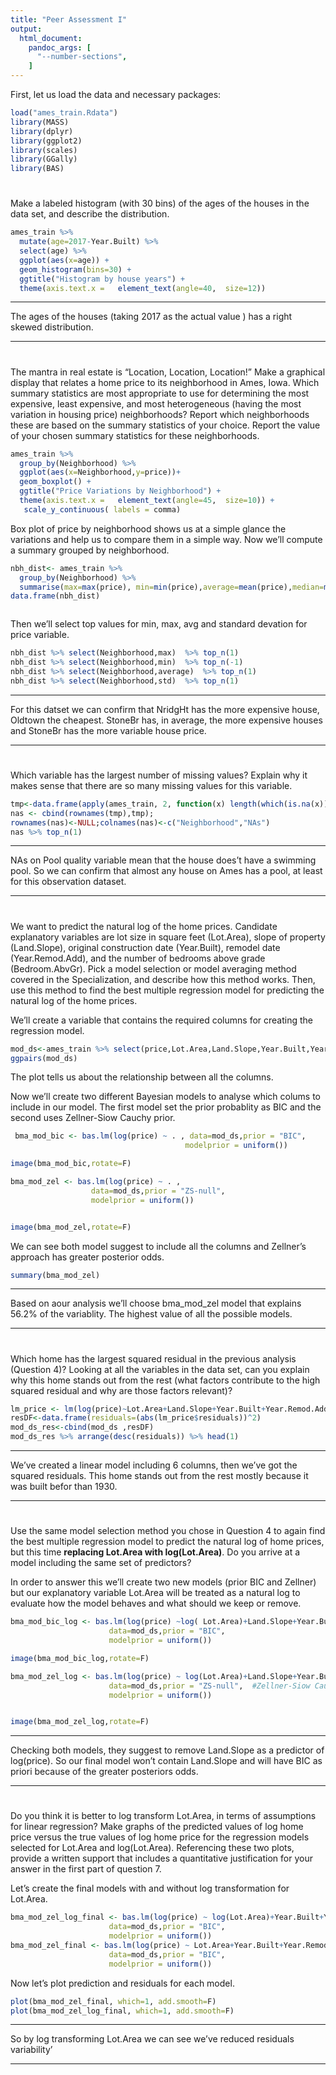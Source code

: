 ```yaml
---
title: "Peer Assessment I"
output:
  html_document: 
    pandoc_args: [
      "--number-sections",
    ]
---
```



First, let us load the data and necessary packages:

```r
load("ames_train.Rdata")
library(MASS)
library(dplyr)
library(ggplot2)
library(scales)
library(GGally)
library(BAS)
```

#
Make a labeled histogram (with 30 bins) of the ages of the houses in the data set, and describe the distribution.


```r
ames_train %>%
  mutate(age=2017-Year.Built) %>%
  select(age) %>% 
  ggplot(aes(x=age)) + 
  geom_histogram(bins=30) +
  ggtitle("Histogram by house years") +
  theme(axis.text.x =   element_text(angle=40,  size=12))  


```


* * *

The ages of the houses (taking 2017 as the actual value ) has a right skewed distribution.


* * *


#
The mantra in real estate is "Location, Location, Location!" Make a graphical display that relates a home price to its neighborhood in Ames, Iowa. Which summary statistics are most appropriate to use for determining the most expensive, least expensive, and most heterogeneous (having the most variation in housing price) neighborhoods? Report which neighborhoods these are based on the summary statistics of your choice. Report the value of your chosen summary statistics for these neighborhoods.


```r
ames_train %>% 
  group_by(Neighborhood) %>% 
  ggplot(aes(x=Neighborhood,y=price))+
  geom_boxplot() +
  ggtitle("Price Variations by Neighborhood") +
  theme(axis.text.x =   element_text(angle=45,  size=10)) +
   scale_y_continuous( labels = comma)


```

Box plot of price by neighborhood shows us at a simple glance the variations and help us to compare them in a simple way.
Now we'll compute a summary grouped by neighborhood.

```r
nbh_dist<- ames_train %>% 
  group_by(Neighborhood) %>% 
  summarise(max=max(price), min=min(price),average=mean(price),median=median(price),std=sd(price))
data.frame(nbh_dist)  



```

Then we'll select top values for min, max, avg and standard devation for price variable.

```r
nbh_dist %>% select(Neighborhood,max)  %>% top_n(1)
nbh_dist %>% select(Neighborhood,min)  %>% top_n(-1) 
nbh_dist %>% select(Neighborhood,average)  %>% top_n(1)
nbh_dist %>% select(Neighborhood,std)  %>% top_n(1)
```


* * *

For this datset we can confirm that NridgHt has the more expensive house, Oldtown the cheapest. StoneBr has, in average, the more expensive houses and StoneBr has the more variable house price.



* * *

# 

Which variable has the largest number of missing values? Explain why it makes sense that there are so many missing values for this variable.

```r
tmp<-data.frame(apply(ames_train, 2, function(x) length(which(is.na(x)))))
nas <- cbind(rownames(tmp),tmp);
rownames(nas)<-NULL;colnames(nas)<-c("Neighborhood","NAs")
nas %>% top_n(1)

```


* * *

NAs on Pool quality variable mean that the house does't have a swimming pool. So we can confirm that almost any house on Ames has a pool, at least for this observation dataset.


* * *

#

We want to predict the natural log of the home prices. Candidate explanatory variables are lot size in square feet (Lot.Area), slope of property (Land.Slope), original construction date (Year.Built), remodel date (Year.Remod.Add), and the number of bedrooms above grade (Bedroom.AbvGr). Pick a model selection or model averaging method covered in the Specialization, and describe how this method works. Then, use this method to find the best multiple regression model for predicting the natural log of the home prices.


We'll create a variable that contains the required columns for creating the regression model.


```r
mod_ds<-ames_train %>% select(price,Lot.Area,Land.Slope,Year.Built,Year.Remod.Add,Bedroom.AbvGr)
ggpairs(mod_ds)

```



The plot tells us about the relationship between all the columns.

Now we'll create two different Bayesian models to analyse which colums to include in our model.
The first model set the prior probablity as BIC and the second uses Zellner-Siow Cauchy prior.


```r

 bma_mod_bic <- bas.lm(log(price) ~ . , data=mod_ds,prior = "BIC", 
                                       modelprior = uniform())

image(bma_mod_bic,rotate=F)

bma_mod_zel <- bas.lm(log(price) ~ . , 
                  data=mod_ds,prior = "ZS-null",  
                  modelprior = uniform())


image(bma_mod_zel,rotate=F)


```

We can see both model suggest to include all the columns and Zellner's approach has greater posterior odds.




```r


summary(bma_mod_zel)

```



* * *

Based on aour analysis we'll choose bma_mod_zel model that explains 56.2% of the variablity. The highest value of all the possible models.


* * *

#

Which home has the largest squared residual in the previous analysis (Question 4)? Looking at all the variables in the data set, can you explain why this home stands out from the rest (what factors contribute to the high squared residual and why are those factors relevant)?


```r
lm_price <- lm(log(price)~Lot.Area+Land.Slope+Year.Built+Year.Remod.Add+Bedroom.AbvGr , data= mod_ds)
resDF<-data.frame(residuals=(abs(lm_price$residuals))^2)
mod_ds_res<-cbind(mod_ds ,resDF)
mod_ds_res %>% arrange(desc(residuals)) %>% head(1)

```

* * *
We've created a linear model including 6 columns, then we've got the squared residuals.
This home stands out from the rest mostly because it was built befor than 1930.


* * *

#

Use the same model selection method you chose in Question 4 to again find the best multiple regression model to predict the natural log of home prices, but this time **replacing Lot.Area with log(Lot.Area)**. Do you arrive at a model including the same set of predictors?


In order to answer this we'll create two new models (prior BIC and Zellner) but our explanatory variable Lot.Area will be treated as a natural log to evaluate how the model behaves and what should we keep or remove.

```r
bma_mod_bic_log <- bas.lm(log(price) ~log( Lot.Area)+Land.Slope+Year.Built+Year.Remod.Add+Bedroom.AbvGr , 
                      data=mod_ds,prior = "BIC", 
                      modelprior = uniform())

image(bma_mod_bic_log,rotate=F)

bma_mod_zel_log <- bas.lm(log(price) ~ log(Lot.Area)+Land.Slope+Year.Built+Year.Remod.Add+Bedroom.AbvGr , 
                      data=mod_ds,prior = "ZS-null",  #Zellner-Siow Cauchy prior
                      modelprior = uniform())


image(bma_mod_zel_log,rotate=F)

```

* * *
Checking both models, they suggest to remove Land.Slope as a predictor of log(price).
So our final model won't contain Land.Slope and will have BIC as priori because of the greater posteriors odds.

* * *

#

Do you think it is better to log transform Lot.Area, in terms of assumptions for linear regression? Make graphs of the predicted values of log home price versus the true values of log home price for the regression models selected for Lot.Area and log(Lot.Area). Referencing these two plots, provide a written support that includes a quantitative justification for your answer in the first part of question 7.


Let's create the final models with and without log transformation for Lot.Area.

```r
bma_mod_zel_log_final <- bas.lm(log(price) ~ log(Lot.Area)+Year.Built+Year.Remod.Add+Bedroom.AbvGr , 
                      data=mod_ds,prior = "BIC",  
                      modelprior = uniform())
bma_mod_zel_final <- bas.lm(log(price) ~ Lot.Area+Year.Built+Year.Remod.Add+Bedroom.AbvGr , 
                      data=mod_ds,prior = "BIC",
                      modelprior = uniform())

```

Now let's plot prediction and residuals for each model.

```r
plot(bma_mod_zel_final, which=1, add.smooth=F)
plot(bma_mod_zel_log_final, which=1, add.smooth=F)
```


* * *

So by log transforming Lot.Area we can see we've reduced  residuals variability'


* * *
###